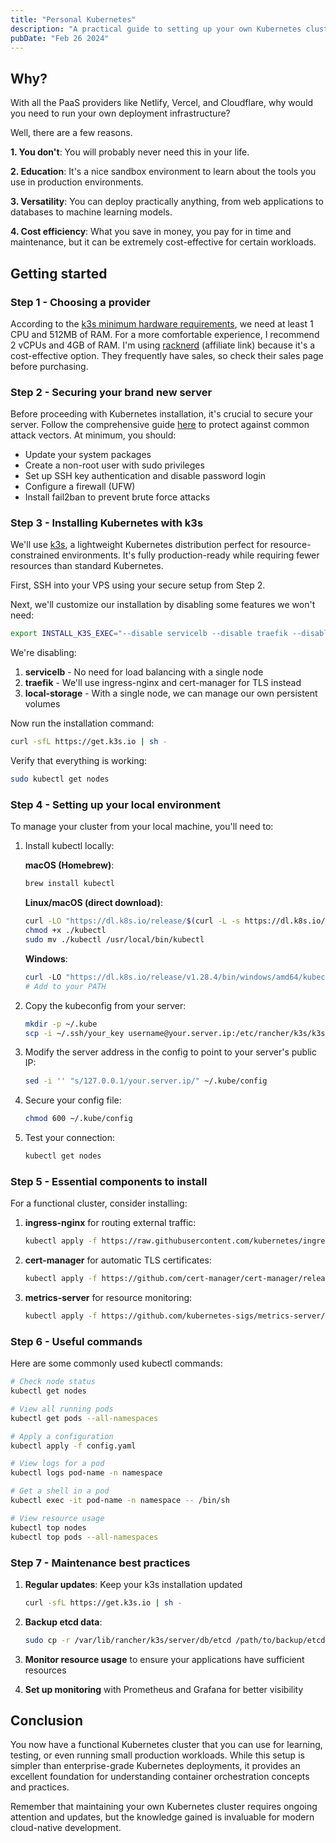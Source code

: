 ```yaml
---
title: "Personal Kubernetes"
description: "A practical guide to setting up your own Kubernetes cluster"
pubDate: "Feb 26 2024"
---
```


## Why?

With all the PaaS providers like Netlify, Vercel, and Cloudflare, why would you need to run your own deployment infrastructure?

Well, there are a few reasons.

**1. You don't**: You will probably never need this in your life.

**2. Education**: It's a nice sandbox environment to learn about the tools you use in production environments.

**3. Versatility**: You can deploy practically anything, from web applications to databases to machine learning models.

**4. Cost efficiency**: What you save in money, you pay for in time and maintenance, but it can be extremely cost-effective for certain workloads.

## Getting started

### Step 1 - Choosing a provider

According to the [k3s minimum hardware requirements](https://docs.k3s.io/installation/requirements#minimum-hardware-requirements), we need at least 1 CPU and 512MB of RAM. For a more comfortable experience, I recommend 2 vCPUs and 4GB of RAM. I'm using [racknerd](https://my.racknerd.com/aff.php?aff=11002) (affiliate link) because it's a cost-effective option. They frequently have sales, so check their sales page before purchasing.

### Step 2 - Securing your brand new server

Before proceeding with Kubernetes installation, it's crucial to secure your server. Follow the comprehensive guide [here](https://davidserrano.io/how-to-secure-a-server-8-steps-for-linux-server-security) to protect against common attack vectors. At minimum, you should:

- Update your system packages
- Create a non-root user with sudo privileges
- Set up SSH key authentication and disable password login
- Configure a firewall (UFW)
- Install fail2ban to prevent brute force attacks

### Step 3 - Installing Kubernetes with k3s

We'll use [k3s](https://k3s.io/), a lightweight Kubernetes distribution perfect for resource-constrained environments. It's fully production-ready while requiring fewer resources than standard Kubernetes.

First, SSH into your VPS using your secure setup from Step 2.

Next, we'll customize our installation by disabling some features we won't need:

```bash
export INSTALL_K3S_EXEC="--disable servicelb --disable traefik --disable local-storage --secrets-encryption"
```

We're disabling:
1. **servicelb** - No need for load balancing with a single node
2. **traefik** - We'll use ingress-nginx and cert-manager for TLS instead
3. **local-storage** - With a single node, we can manage our own persistent volumes

Now run the installation command:

```bash
curl -sfL https://get.k3s.io | sh -
```

Verify that everything is working:

```bash 
sudo kubectl get nodes
```

### Step 4 - Setting up your local environment

To manage your cluster from your local machine, you'll need to:

1. Install kubectl locally:

   **macOS (Homebrew)**:
   ```bash
   brew install kubectl
   ```

   **Linux/macOS (direct download)**:
   ```bash
   curl -LO "https://dl.k8s.io/release/$(curl -L -s https://dl.k8s.io/release/stable.txt)/bin/$(uname -s | tr '[:upper:]' '[:lower:]')/$(uname -m)/kubectl"
   chmod +x ./kubectl
   sudo mv ./kubectl /usr/local/bin/kubectl
   ```

   **Windows**:
   ```powershell
   curl -LO "https://dl.k8s.io/release/v1.28.4/bin/windows/amd64/kubectl.exe"
   # Add to your PATH
   ```

2. Copy the kubeconfig from your server:

   ```bash
   mkdir -p ~/.kube
   scp -i ~/.ssh/your_key username@your.server.ip:/etc/rancher/k3s/k3s.yaml ~/.kube/config
   ```

3. Modify the server address in the config to point to your server's public IP:

   ```bash
   sed -i '' "s/127.0.0.1/your.server.ip/" ~/.kube/config
   ```

4. Secure your config file:

   ```bash
   chmod 600 ~/.kube/config
   ```

5. Test your connection:

   ```bash
   kubectl get nodes
   ```

### Step 5 - Essential components to install

For a functional cluster, consider installing:

1. **ingress-nginx** for routing external traffic:

   ```bash
   kubectl apply -f https://raw.githubusercontent.com/kubernetes/ingress-nginx/controller-v1.8.2/deploy/static/provider/cloud/deploy.yaml
   ```

2. **cert-manager** for automatic TLS certificates:

   ```bash
   kubectl apply -f https://github.com/cert-manager/cert-manager/releases/download/v1.13.2/cert-manager.yaml
   ```

3. **metrics-server** for resource monitoring:

   ```bash
   kubectl apply -f https://github.com/kubernetes-sigs/metrics-server/releases/latest/download/components.yaml
   ```

### Step 6 - Useful commands

Here are some commonly used kubectl commands:

```bash
# Check node status
kubectl get nodes

# View all running pods
kubectl get pods --all-namespaces

# Apply a configuration
kubectl apply -f config.yaml

# View logs for a pod
kubectl logs pod-name -n namespace

# Get a shell in a pod
kubectl exec -it pod-name -n namespace -- /bin/sh

# View resource usage
kubectl top nodes
kubectl top pods --all-namespaces
```

### Step 7 - Maintenance best practices

1. **Regular updates**: Keep your k3s installation updated
   ```bash
   curl -sfL https://get.k3s.io | sh -
   ```

2. **Backup etcd data**:
   ```bash
   sudo cp -r /var/lib/rancher/k3s/server/db/etcd /path/to/backup/etcd-$(date +%Y%m%d)
   ```

3. **Monitor resource usage** to ensure your applications have sufficient resources

4. **Set up monitoring** with Prometheus and Grafana for better visibility

## Conclusion

You now have a functional Kubernetes cluster that you can use for learning, testing, or even running small production workloads. While this setup is simpler than enterprise-grade Kubernetes deployments, it provides an excellent foundation for understanding container orchestration concepts and practices.

Remember that maintaining your own Kubernetes cluster requires ongoing attention and updates, but the knowledge gained is invaluable for modern cloud-native development.

